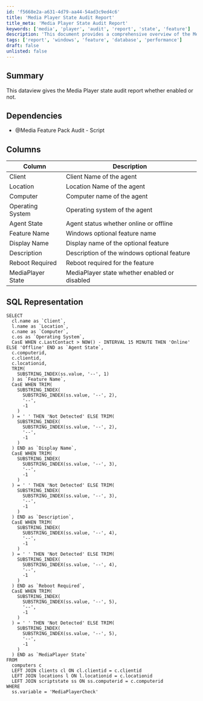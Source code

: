 ```yaml
---
id: 'f5668e2a-a631-4d79-aa44-54ad3c9ed4c6'
title: 'Media Player State Audit Report'
title_meta: 'Media Player State Audit Report'
keywords: ['media', 'player', 'audit', 'report', 'state', 'feature']
description: 'This document provides a comprehensive overview of the Media Player state audit report, detailing whether the feature is enabled or not. It includes SQL representation and a breakdown of relevant columns and their descriptions.'
tags: ['report', 'windows', 'feature', 'database', 'performance']
draft: false
unlisted: false
---
```

## Summary

This dataview gives the Media Player state audit report whether enabled or not.

## Dependencies

- @Media Feature Pack Audit - Script

## Columns

| Column               | Description                                      |
|---------------------|--------------------------------------------------|
| Client              | Client Name of the agent                         |
| Location            | Location Name of the agent                       |
| Computer            | Computer name of the agent                       |
| Operating System    | Operating system of the agent                    |
| Agent State         | Agent status whether online or offline           |
| Feature Name        | Windows optional feature name                    |
| Display Name        | Display name of the optional feature             |
| Description         | Description of the windows optional feature      |
| Reboot Required     | Reboot required for the feature                  |
| MediaPlayer State   | MediaPlayer state whether enabled or disabled    |

## SQL Representation

```
SELECT 
  cl.name as `Client`, 
  l.name as `Location`, 
  c.name as `Computer`, 
  c.os as `Operating System`, 
  CasE WHEN c.LastContact > NOW() - INTERVAL 15 MINUTE THEN 'Online' ELSE 'Offline' END as `Agent State`, 
  c.computerid, 
  c.clientid, 
  c.locationid, 
  TRIM(
    SUBSTRING_INDEX(ss.value, '--', 1)
  ) as `Feature Name`, 
  CasE WHEN TRIM(
    SUBSTRING_INDEX(
      SUBSTRING_INDEX(ss.value, '--', 2), 
      '--', 
      -1
    )
  ) = ' ' THEN 'Not Detected' ELSE TRIM(
    SUBSTRING_INDEX(
      SUBSTRING_INDEX(ss.value, '--', 2), 
      '--', 
      -1
    )
  ) END as `Display Name`, 
  CasE WHEN TRIM(
    SUBSTRING_INDEX(
      SUBSTRING_INDEX(ss.value, '--', 3), 
      '--', 
      -1
    )
  ) = ' ' THEN 'Not Detected' ELSE TRIM(
    SUBSTRING_INDEX(
      SUBSTRING_INDEX(ss.value, '--', 3), 
      '--', 
      -1
    )
  ) END as `Description`, 
  CasE WHEN TRIM(
    SUBSTRING_INDEX(
      SUBSTRING_INDEX(ss.value, '--', 4), 
      '--', 
      -1
    )
  ) = ' ' THEN 'Not Detected' ELSE TRIM(
    SUBSTRING_INDEX(
      SUBSTRING_INDEX(ss.value, '--', 4), 
      '--', 
      -1
    )
  ) END as `Reboot Required`, 
  CasE WHEN TRIM(
    SUBSTRING_INDEX(
      SUBSTRING_INDEX(ss.value, '--', 5), 
      '--', 
      -1
    )
  ) = ' ' THEN 'Not Detected' ELSE TRIM(
    SUBSTRING_INDEX(
      SUBSTRING_INDEX(ss.value, '--', 5), 
      '--', 
      -1
    )
  ) END as `MediaPlayer State` 
FROM 
  computers c 
  LEFT JOIN clients cl ON cl.clientid = c.clientid 
  LEFT JOIN locations l ON l.locationid = c.locationid 
  LEFT JOIN scriptstate ss ON ss.computerid = c.computerid 
WHERE 
  ss.variable = 'MediaPlayerCheck'
```












